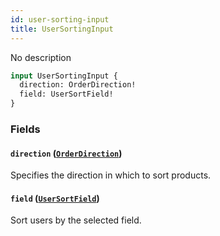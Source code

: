 ```yaml
---
id: user-sorting-input
title: UserSortingInput
---
```


No description

```graphql
input UserSortingInput {
  direction: OrderDirection!
  field: UserSortField!
}
```

### Fields

#### `direction` ([`OrderDirection`](../../../developer/api-reference/enums/order-direction))

Specifies the direction in which to sort products.

#### `field` ([`UserSortField`](../../../developer/api-reference/enums/user-sort-field))

Sort users by the selected field.
